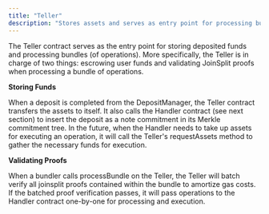 ```yaml
---
title: "Teller"
description: "Stores assets and serves as entry point for processing bundles"
---
```


The Teller contract serves as the entry point for storing deposited funds and processing bundles (of operations). More specifically, the Teller is in charge of two things: escrowing user funds and validating JoinSplit proofs when processing a bundle of operations.

**Storing Funds**

When a deposit is completed from the DepositManager, the Teller contract transfers the assets to itself. It also calls the Handler contract (see next section) to insert the deposit as a note commitment in its Merkle commitment tree. In the future, when the Handler needs to take up assets for executing an operation, it will call the Teller's requestAssets method to gather the necessary funds for execution.

**Validating Proofs**

When a bundler calls processBundle on the Teller, the Teller will batch verify all joinsplit proofs contained within the bundle to amortize gas costs. If the batched proof verification passes, it will pass operations to the Handler contract one-by-one for processing and execution.